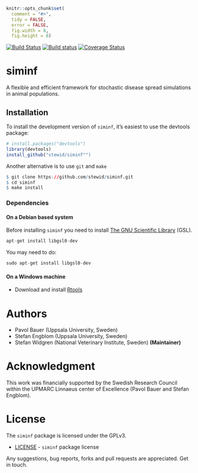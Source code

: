 ```r
knitr::opts_chunk$set(
  comment = "#>",
  tidy = FALSE,
  error = FALSE,
  fig.width = 8,
  fig.height = 8)
```

[![Build Status](https://travis-ci.org/stewid/siminf.svg)](https://travis-ci.org/stewid/siminf)
[![Build status](https://ci.appveyor.com/api/projects/status/pe68xiu1anxvet2n?svg=true)](https://ci.appveyor.com/project/stewid/siminf)
[![Coverage Status](https://coveralls.io/repos/stewid/siminf/badge.svg?branch=master)](https://coveralls.io/r/stewid/siminf?branch=master)

# siminf

A flexible and efficient framework for stochastic disease spread
simulations in animal populations.

## Installation

To install the development version of `siminf`, it's easiest to use
the devtools package:

```r
# install.packages("devtools")
library(devtools)
install_github("stewid/siminf"")
```

Another alternative is to use `git` and `make`

```r
$ git clone https://github.com/stewid/siminf.git
$ cd siminf
$ make install
```

### Dependencies

#### On a Debian based system

Before installing `siminf` you need to install
[The GNU Scientific Library](http://www.gnu.org/software/gsl/) (GSL).

```r
apt-get install libgsl0-dev
```

You may need to do:
```r
sudo apt-get install libgsl0-dev
```

#### On a Windows machine

* Download and install
  [Rtools](http://cran.r-project.org/bin/windows/Rtools/)

# Authors

* Pavol Bauer (Uppsala University, Sweden)
* Stefan Engblom (Uppsala University, Sweden)
* Stefan Widgren (National Veterinary Institute, Sweden) **(Maintainer)**

# Acknowledgment

This work was financially supported by the Swedish Research Council
within the UPMARC Linnaeus center of Excellence (Pavol Bauer and
Stefan Engblom).

# License

The `siminf` package is licensed under the GPLv3.

- [LICENSE](LICENSE) - `siminf` package license

Any suggestions, bug reports, forks and pull requests are
appreciated. Get in touch.
